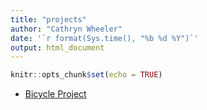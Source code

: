 ```yaml
---
title: "projects"
author: "Cathryn Wheeler"
date: '`r format(Sys.time(), "%b %d %Y")`'
output: html_document
---
```


```r
knitr::opts_chunk$set(echo = TRUE)
```

* [Bicycle Project](./project/bike_sharing.html)